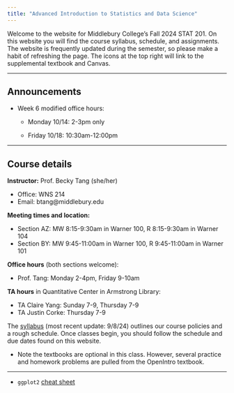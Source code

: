 ```yaml
---
title: "Advanced Introduction to Statistics and Data Science"
---
```


Welcome to the website for Middlebury College’s Fall 2024 STAT 201. On this website you will find the course syllabus, schedule, and assignments. The website is frequently updated during the semester, so please make a habit of refreshing the page. The icons at the top right will link to the supplemental textbook and Canvas.

------------------------------------------------------------------------

## Announcements

-   Week 6 modified office hours:

    -   Monday 10/14: 2-3pm only

    -   Friday 10/18: 10:30am-12:00pm

------------------------------------------------------------------------

## Course details

**Instructor:** Prof. Becky Tang (she/her)

-   Office: WNS 214
-   Email: btang\@middlebury.edu

**Meeting times and location:**

-   Section AZ: MW 8:15-9:30am in Warner 100, R 8:15-9:30am in Warner 104
-   Section BY: MW 9:45-11:00am in Warner 100, R 9:45-11:00am in Warner 101

**Office hours** (both sections welcome):

-   Prof. Tang: Monday 2-4pm, Friday 9-10am

**TA hours** in Quantitative Center in Armstrong Library:

-   TA Claire Yang: Sunday 7-9, Thursday 7-9
-   TA Justin Corke: Thursday 7-9

The [syllabus](Stat201_Syllabus.pdf) (most recent update: 9/8/24) outlines our course policies and a rough schedule. Once classes begin, you should follow the schedule and due dates found on this website.

-   Note the textbooks are optional in this class. However, several practice and homework problems are pulled from the OpenIntro textbook.

------------------------------------------------------------------------

-   `ggplot2` [cheat sheet](https://posit.co/wp-content/uploads/2022/10/data-visualization-1.pdf)
